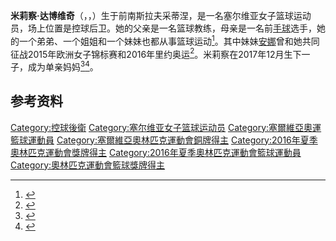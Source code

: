 {{bots|deny=InternetArchiveBot}}
{{NoteTA|G1=Sports}}
{{Infobox basketball biography
| name         = 米莉察·达博维奇
| image        = Milica Dabović.jpg
| image_size   = 200px
| caption      = 摄于2008年
| position     = [[控球后卫|控球后卫]]
| height_m     = 
| weight_lbs   = 
| league       = 
| team         = 
| number       = 
| birth_date   = {{birth date and age|df=y|1982|2|16}}
| birth_place  = {{YUG}}[[采蒂涅|采蒂涅]]
| nationality  = {{SRB}}
| draft_league = WNBA
| draft_year   = 2004
| career_start = 1998–2017、2018
| career_end   = 
| years1       = 1998–2002
| team1        = [[ŽKK_Herceg_Novi|Herceg Novi]]
| years2       = 2002–2003
| team2        = [[ŽKK_Beopetrol|Beopetrol]]
| years3       = 2003–2004
| team3        = [[ŽKK_Crvena_zvezda|Crvena zvezda]]
| years4       = 2004
| team4        = [[UMMC_Ekaterinburg|UMMC Ekaterinburg]]
| years5       = 2004–2005
| team5        = [[ŽKK_Vojvodina|Vojvodina]]
| years6       = 2005–2006
| team6        = [[UMMC_Ekaterinburg|UMMC Ekaterinburg]]
| years7       = 2006–2007
| team7        = [[WBC_Spartak_Moscow_Region|Spartak Moscow Region]]
| years8       = 2007
| team8        = [[TEO_Vilnius|TEO Vilnius]]
| years9       = 2007
| team9        = [[ŽKK_Crvena_zvezda|Crvena zvezda]]
| years10      = 2007–2008
| team10       = [[BC_Moscow|BC Moscow]]
| years11      = 2008
| team11       = [[USO_Mondeville|USO Mondeville]]
| years12      = 2008–2009
| team12       = [[Beşiktaş_JK|Beşiktaş]]
| years13      = 2009
| team13       = [[Paleo_Faliro-Grecce|Paleo Faliro-Grecce]]
| years14      = 2009
| team14       = [[HATIS_Yerevan|HATIS Yerevan]]
| years15      = 2010
| team15       = [[Lider_Pruszkow|Lider Pruszkow]]
| years16      = 2010–2013
| team16       = [[ŽKK_Partizan|Partizan]]
| years17      = 2013–2014
| team17       = [[ŽKK_Novi_Zagreb|Novi Zagreb]]
| years18      = 2014–2016
| team18       = [[Union_Lyon_Basket_Féminin|Union Lyon Basket]]
| years19      = 2016–2017
| team19       = [[Sporting_Al_Riyadi_Beirut|Sporting Al Riyadi Beirut]]
| years20      = 2018–2019
| team20       = [[BC_Flamurtari_Vlorë|Flamurtari Vlorë]]
| years21      = 2019–2020
| team21       = [[WBC_Vllaznia_Shkodra|Vllaznia Shkodra]]
| awards       = 
| medal_templates = 
{{MedalSport|女子[[篮球|篮球]]}}
{{MedalCountry|{{SRB}}}}
{{MedalCompetition|[[奥林匹克运动会|奥林匹克运动会]]}}
{{MedalBronze|[[2016年夏季奥林匹克运动会|2016 里约热内卢]]|[[2016年夏季奥林匹克运动会篮球比赛|团体]]}}
{{MedalCompetition|[[欧洲女子篮球锦标赛|欧洲女子篮球锦标赛]]}}
{{MedalGold|[[2015年欧洲女子篮球锦标赛|2015 布达佩斯]]|}}
}}
'''米莉察·达博维奇'''（{{lang-sr-Latn|Milica Dabović}}，{{lang-sr-Cyrl|Милица Дабовић}}，{{bd|1982年|2月16日||}}）生于前南斯拉夫采蒂涅，是一名塞尔维亚女子篮球运动员，场上位置是控球后卫。她的父亲是一名篮球教练，母亲是一名前[[手球|手球]]选手，她的一个弟弟、一个姐姐和一个妹妹也都从事篮球运动<ref>{{cite news|script-title=sr:Saga o košarkaškoj dinastiji Dabović|url=http://kosmagazin.com/saga-o-kosarkaskoj-dinastiji-dabovic/|access-date=2016-06-03|work={{lang|sr|Kos Magazin}}|date=2016-06-03|archiveurl=https://web.archive.org/web/20200918223438/https://kosmagazin.com/saga-o-kosarkaskoj-dinastiji-dabovic/|archivedate=2020-09-18}}</ref>。其中妹妹[[安娜·达博维奇|安娜]]曾和她共同征战2015年欧洲女子锦标赛和2016年里约奥运<ref>{{cite web|url=https://sport.blic.rs/kosarka/domaca-kosarka-i-aba/ana-dabovic-posetila-sestrin-kosarkaski-kamp-na-tari-ponosna-sam-na-milicu/ykqyzwe|script-title=sr:Ana Dabović posetila sestrin košarkaški kamp na Tari: Ponosna sam na Milicu!|publisher={{lang|sr|Blic}}|date=2017-08-08|accessdate=2021-02-23|archiveurl=https://web.archive.org/web/20171012055742/http://sport.blic.rs/kosarka/domaca-kosarka-i-aba/ana-dabovic-posetila-sestrin-kosarkaski-kamp-na-tari-ponosna-sam-na-milicu/ykqyzwe|archivedate=2017-10-12}}</ref>。米莉察在2017年12月生下一子，成为单亲妈妈<ref>{{cite news|url=https://www.kurir.rs/stars/2962485/milica-dabovic-se-porodila-bivsa-kosarkasica-rodila-sina-stefana|title=MILICA DABOVIĆ SE PORODILA: Bivša košarkašica rodila sina Stefana!|publisher={{lang|sr|Kurir}}|date=2017-12-21|accessdate=2018-02-10|archiveurl=https://web.archive.org/web/20180305140948/http://www.kurir.rs/stars/2962485/milica-dabovic-se-porodila-bivsa-kosarkasica-rodila-sina-stefana|archivedate=2021-02-23}}</ref><ref>{{cite web |script-title=sr:Milica Dabović besna i ljuta: Stefanov otac za nas ne postoji! |url=https://www.story.rs/celebrity-news/vesti/milica-dabovic-stefanov-otac-za-nas-ne-postoji/ |publisher=Story |date=2020-04-14 |accessdate=2021-02-23 |archiveurl=https://web.archive.org/web/20200604053430/https://www.story.rs/celebrity-news/vesti/milica-dabovic-stefanov-otac-za-nas-ne-postoji/ |archivedate=2020-06-04 }}</ref>。

==参考资料==
{{commons category|Milica Dabović}}
{{reflist}}
{{DEFAULTSORT:Dabovic, Milica}}
[[Category:控球後衛|Category:控球後衛]]
[[Category:塞尔维亚女子篮球运动员|Category:塞尔维亚女子篮球运动员]]
[[Category:塞爾維亞奧運籃球運動員|Category:塞爾維亞奧運籃球運動員]]
[[Category:塞爾維亞奧林匹克運動會銅牌得主|Category:塞爾維亞奧林匹克運動會銅牌得主]]
[[Category:2016年夏季奧林匹克運動會獎牌得主|Category:2016年夏季奧林匹克運動會獎牌得主]]
[[Category:2016年夏季奧林匹克運動會籃球運動員|Category:2016年夏季奧林匹克運動會籃球運動員]]
[[Category:奧林匹克運動會籃球獎牌得主|Category:奧林匹克運動會籃球獎牌得主]]